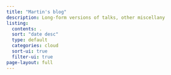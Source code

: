 ```yaml
---
title: "Martin's blog"
description: Long-form versions of talks, other miscellany
listing:
  contents: .
  sort: "date desc"
  type: default
  categories: cloud
  sort-ui: true
  filter-ui: true
page-layout: full
---
```

